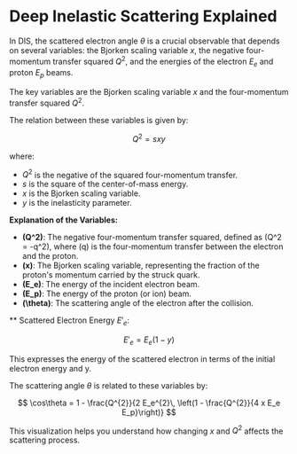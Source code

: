 
# Deep Inelastic Scattering Explained

In DIS, the scattered electron angle $\theta$ is a crucial observable that depends on several variables:
the Bjorken scaling variable $x$, the negative four-momentum transfer squared $Q^{2}$,
and the energies of the electron $E_{e}$ and proton $E_{p}$ beams.

<DisVisualization />

The key variables are the Bjorken scaling variable $x$ and the four-momentum transfer squared $Q^{2}$.

The relation between these variables is given by:

$$
Q^{2} = s x y
$$

where:

- $Q^{2}$ is the negative of the squared four-momentum transfer.
- $s$ is the square of the center-of-mass energy.
- $x$ is the Bjorken scaling variable.
- $y$ is the inelasticity parameter.


**Explanation of the Variables:**

- **\(Q^2\)**: The negative four-momentum transfer squared, defined as \(Q^2 = -q^2\), where \(q\) is the four-momentum transfer between the electron and the proton.
- **\(x\)**: The Bjorken scaling variable, representing the fraction of the proton's momentum carried by the struck quark.
- **\(E_e\)**: The energy of the incident electron beam.
- **\(E_p\)**: The energy of the proton (or ion) beam.
- **\(\theta\)**: The scattering angle of the electron after the collision.

** Scattered Electron Energy $E'_{e}$:

$$
E'_{e} = E_{e} (1 - y)
$$

This expresses the energy of the scattered electron in terms of the initial electron energy and y.

The scattering angle $\theta$ is related to these variables by:


$$
\cos\theta = 1 - \frac{Q^{2}}{2 E_e^{2}\, \left(1 - \frac{Q^{2}}{4 x E_e E_p}\right)}
$$

This visualization helps you understand how changing $x$ and $Q^{2}$ affects the scattering process.
